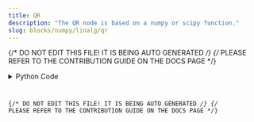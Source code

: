 ```yaml
---
title: QR
description: "The QR node is based on a numpy or scipy function."
slug: blocks/numpy/linalg/qr
---
```


{/* DO NOT EDIT THIS FILE! IT IS BEING AUTO GENERATED */}
{/* PLEASE REFER TO THE CONTRIBUTION GUIDE ON THE DOCS PAGE */}


<PythonDocsDisplay docstring={docstring} />
<details>
<summary>Python Code</summary>



<Code code={pythonCode} lang="py" wrap theme="dracula" />

[Find this Flojoy Block on GitHub](https://github.com/flojoy-ai/blocks/blob/main/blocks/NUMPY/LINALG/QR/QR.py)

</details>

{/* DO NOT EDIT THIS FILE! IT IS BEING AUTO GENERATED */}
{/* PLEASE REFER TO THE CONTRIBUTION GUIDE ON THE DOCS PAGE */}
